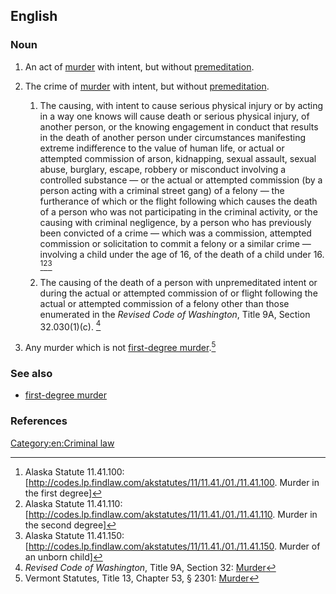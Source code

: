==English==

===Noun===
{{en-noun|head=[[second]]-[[degree]] [[murder]]|s|-}}

# {{legal}} An act of [[murder]] with intent, but without [[premeditation]].
# {{legal}} The crime of [[murder]] with intent, but without [[premeditation]].
## {{context|under|_|Alaska|_|legal}} The causing, with intent to cause serious physical injury or by acting in a way one knows will cause death or serious physical injury, of another person, or the knowing engagement in conduct that results in the death of another person under circumstances manifesting extreme indifference to the value of human life, or actual or attempted commission of arson, kidnapping, sexual assault, sexual abuse, burglary, escape, robbery or misconduct involving a controlled substance — or the actual or attempted commission (by a person acting with a criminal street gang) of a felony — the furtherance of which or the flight following which causes the death of a person who was not participating in the criminal activity, or the causing with criminal negligence, by a person who has previously been convicted of a crime — which was a commission, attempted commission or solicitation to commit a felony or a similar crime — involving a child under the age of 16, of the death of a child under 16. {{defdate|since circa 1978}}<ref>Alaska Statute 11.41.100: [http://codes.lp.findlaw.com/akstatutes/11/11.41./01./11.41.100. Murder in the first degree]</ref><ref>Alaska Statute 11.41.110: [http://codes.lp.findlaw.com/akstatutes/11/11.41./01./11.41.110. Murder in the second degree]</ref><ref>Alaska Statute 11.41.150: [http://codes.lp.findlaw.com/akstatutes/11/11.41./01./11.41.150. Murder of an unborn child]</ref>
## {{context|under|_|Washington|legal}} The causing of the death of a person with unpremeditated intent or during the actual or attempted commission of or flight following the actual or attempted commission of a felony other than those enumerated in the ''Revised Code of Washington'', Title 9A, Section 32.030(1)(c). {{defdate|since circa 1975}}<ref>''Revised Code of Washington'', Title 9A, Section 32: [http://apps.leg.wa.gov/rcw/default.aspx?cite=9A.32 Murder]</ref>
# {{context|under|_|Vermont|_|legal}} Any murder which is not [[first-degree murder]].<ref>Vermont Statutes, Title 13, Chapter 53, § 2301: [http://www.leg.state.vt.us/statutes/fullsection.cfm?Title=13&Chapter=053&Section=02301 Murder]</ref>

===See also===
* [[first-degree murder]]

===References===
<references/>

[[Category:en:Criminal law]]